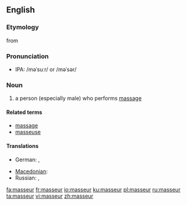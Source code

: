{{also|Masseur}}
==English==

===Etymology===
from {{etyl|fr}} {{term|masseur|lang=fr||person who performs massage}}

===Pronunciation===
* {{a|US}} IPA: /məˈsuːr/ or /məˈsər/

===Noun===
{{en-noun}}

# {{context|massage}} a person (especially male) who performs [[massage]]

====Related terms====
* [[massage]]
* [[masseuse]]

====Translations====
{{trans-top|a person who performs massage}}
* German: {{t+|de|Masseur|m}}, {{t+|de|Masseurin|f}}
{{trans-mid}}
* [[Macedonian]]: {{t|mk|масер|m|tr=máser|sc=Cyrl|xs=Macedonian}}
* Russian: {{t|ru|массажист|m|tr=massažíst|sc=Cyrl}}, {{t|ru|массажистка|f|tr=massažístka|sc=Cyrl}}
{{trans-bottom}}

[[fa:masseur]]
[[fr:masseur]]
[[io:masseur]]
[[ku:masseur]]
[[pl:masseur]]
[[ru:masseur]]
[[ta:masseur]]
[[vi:masseur]]
[[zh:masseur]]